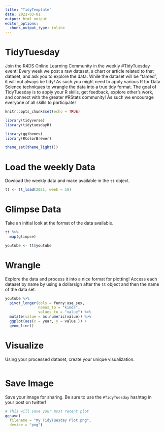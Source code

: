 ```yaml
---
title: "TidyTemplate"
date: 2021-03-01
output: html_output
editor_options: 
  chunk_output_type: inline
---
```


# TidyTuesday

Join the R4DS Online Learning Community in the weekly \#TidyTuesday event! Every week we post a raw dataset, a chart or article related to that dataset, and ask you to explore the data. While the dataset will be "tamed", it will not always be tidy! As such you might need to apply various R for Data Science techniques to wrangle the data into a true tidy format. The goal of TidyTuesday is to apply your R skills, get feedback, explore other's work, and connect with the greater \#RStats community! As such we encourage everyone of all skills to participate!

```r

knitr::opts_chunk$set(echo = TRUE)

library(tidyverse)
library(tidytuesdayR)

library(ggthemes)
library(RColorBrewer)

theme_set(theme_light())
```

# Load the weekly Data

Dowload the weekly data and make available in the `tt` object.

```r

tt <- tt_load(2021, week = 10)

```

# Glimpse Data

Take an initial look at the format of the data available.

```r

tt %>% 
  map(glimpse)

youtube <- tt$youtube
```

# Wrangle

Explore the data and process it into a nice format for plotting! Access each dataset by name by using a dollarsign after the `tt` object and then the name of the data set.

```r

youtube %>% 
  pivot_longer(cols = funny:use_sex, 
               names_to = "kinds",
               values_to = "value") %>% 
  mutate(value = as.numeric(value)) %>% 
  ggplot(aes(x = year, y = value )) +
  geom_line()
```

# Visualize

Using your processed dataset, create your unique visualization.

```r


  
```

# Save Image

Save your image for sharing. Be sure to use the `#TidyTuesday` hashtag in your post on twitter!

```r

# This will save your most recent plot
ggsave(
  filename = "My TidyTuesday Plot.png",
  device = "png")

```
